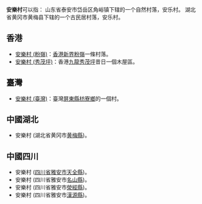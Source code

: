 '''安樂村'''可以指：
山东省泰安市岱岳区角峪镇下辖的一个自然村落，安乐村。
湖北省黄冈市黄梅县下辖的一个古民居村落，安乐村。

==香港==
*[[安樂村_(粉嶺)|安樂村 (粉嶺)]]：[[香港|香港]][[新界|新界]][[粉嶺|粉嶺]]一條村落。
*[[安樂村_(秀茂坪)|安樂村 (秀茂坪)]]：香港[[九龍|九龍]][[秀茂坪|秀茂坪]]昔日一個木屋區。

==臺灣==
*[[安樂村_(臺灣)|安樂村 (臺灣)]]：臺灣[[屏東縣|屏東縣]][[枋寮鄉|枋寮鄉]]的一個村。

==中國湖北==
*安樂村 (湖北省黄冈市[[黄梅縣|黄梅縣]])。

==中國四川==
*安樂村 ([[四川省|四川省]][[雅安市|雅安市]][[天全縣|天全縣]])。
*安樂村 (四川省雅安市[[名山縣|名山縣]])。
*安樂村 (四川省雅安市[[滎經縣|滎經縣]])。
*安樂村 (四川省雅安市[[漢源縣|漢源縣]])。

{{消歧義|CAT=三字地名消歧義}}
